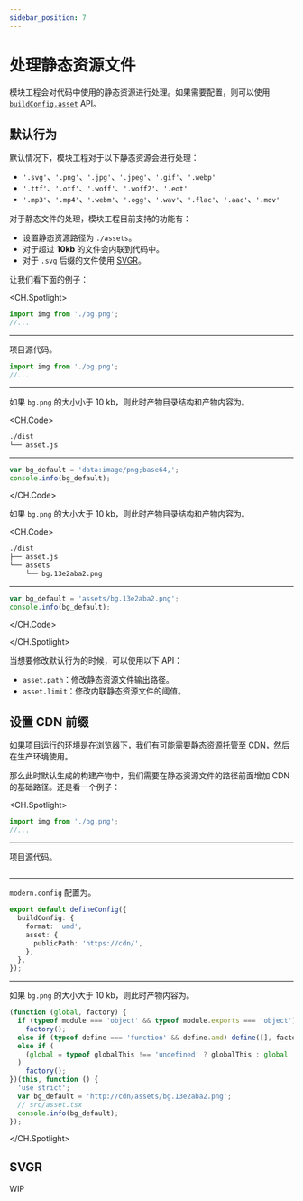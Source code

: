 ```yaml
---
sidebar_position: 7
---
```


# 处理静态资源文件

模块工程会对代码中使用的静态资源进行处理。如果需要配置，则可以使用 [`buildConfig.asset`](/api/config/build-config#asset) API。

## 默认行为

默认情况下，模块工程对于以下静态资源会进行处理：

- `'.svg'`、`'.png'`、`'.jpg'`、`'.jpeg'`、`'.gif'`、`'.webp'`
- `'.ttf'`、`'.otf'`、`'.woff'`、`'.woff2'`、`'.eot'`
- `'.mp3'`、`'.mp4'`、`'.webm'`、`'.ogg'`、`'.wav'`、`'.flac'`、`'.aac'`、`'.mov'`

对于静态文件的处理，模块工程目前支持的功能有：

- 设置静态资源路径为 `./assets`。
- 对于超过 **10kb** 的文件会内联到代码中。
- 对于 `.svg` 后缀的文件使用 [SVGR](https://react-svgr.com/)。

让我们看下面的例子：

<CH.Spotlight>

```ts ./src/asset.ts
import img from './bg.png';
//...
```

---

项目源代码。

```ts ./src/asset.ts
import img from './bg.png';
//...
```

---

如果 `bg.png` 的大小小于 10 kb，则此时产物目录结构和产物内容为。

<CH.Code>

```bash
./dist
└── asset.js
```

---

```js ./dist/asset.js
var bg_default = 'data:image/png;base64,';
console.info(bg_default);
```

</CH.Code>

如果 `bg.png` 的大小大于 10 kb，则此时产物目录结构和产物内容为。

<CH.Code>

```bash
./dist
├── asset.js
└── assets
    └── bg.13e2aba2.png
```

---

```js ./dist/asset.js
var bg_default = 'assets/bg.13e2aba2.png';
console.info(bg_default);
```

</CH.Code>

</CH.Spotlight>

当想要修改默认行为的时候，可以使用以下 API：

- `asset.path`：修改静态资源文件输出路径。
- `asset.limit`：修改内联静态资源文件的阈值。

## 设置 CDN 前缀

如果项目运行的环境是在浏览器下，我们有可能需要静态资源托管至 CDN，然后在生产环境使用。

那么此时默认生成的构建产物中，我们需要在静态资源文件的路径前面增加 CDN 的基础路径。还是看一个例子：

<CH.Spotlight>

```ts ./src/asset.ts
import img from './bg.png';
//...
```

---

项目源代码。

```ts ./src/asset.ts

```

---

`modern.config` 配置为。

```ts ./modern.config.ts
export default defineConfig({
  buildConfig: {
    format: 'umd',
    asset: {
      publicPath: 'https://cdn/',
    },
  },
});
```

---

如果 `bg.png` 的大小大于 10 kb，则此时产物内容为。

```js ./dist/asset.js focus=7:7
(function (global, factory) {
  if (typeof module === 'object' && typeof module.exports === 'object')
    factory();
  else if (typeof define === 'function' && define.amd) define([], factory);
  else if (
    (global = typeof globalThis !== 'undefined' ? globalThis : global || self)
  )
    factory();
})(this, function () {
  'use strict';
  var bg_default = 'http://cdn/assets/bg.13e2aba2.png';
  // src/asset.tsx
  console.info(bg_default);
});
```

</CH.Spotlight>

## SVGR

WIP

